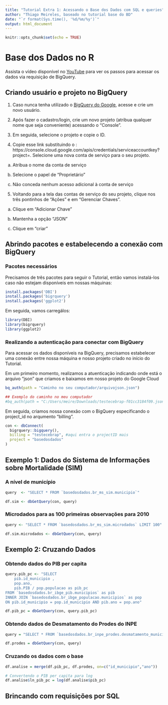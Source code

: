 ```yaml
---
title: "Tutorial Extra 1: Acessando o Base dos Dados com SQL e queries"
author: "Thiago Meireles, baseado no tutorial base do BD"
date: "`r format(Sys.time(), '%d/%m/%y')`"
output: html_document
---
```


```r
knitr::opts_chunk$set(echo = TRUE)
```

# Base dos Dados no R

Assista o vídeo disponível no [YouTube](https://www.youtube.com/watch?v=5_Ir8neyFf4&ab_channel=BasedosDados) para ver os passos para acessar os dados via requisição de BigQuery.

## Criando usuário e projeto no BigQuery

1. Caso nunca tenha utilizado o [BigQuery do Google](https://cloud.google.com/bigquery), acesse e crie um novo usuário.

2. Após fazer o cadastro/login, crie um novo projeto (atribua qualquer nome que seja conveniente) acessando o "Console". 

3. Em seguida, selecione o projeto e copie o ID.

4. Copie esse link substituindo o <project_id>: https://console.cloud.google.com/apis/credentials/serviceaccountkey?project=<project_id>. Selecione uma nova conta de serviço para o seu projeto.

a. Atribua o nome da conta de serviço

b. Selecione o papel de "Proprietário"

c. Não conceda nenhum acesso adicional à conta de serviço

5. Voltando para a tela das contas de serviço do seu projeto, clique nos três pontinhos de "Ações" e em "Gerenciar Chaves".

a. Clique em "Adicionar Chave"

b. Mantenha a opção "JSON"

c. Clique em "criar"

## Abrindo pacotes e estabelecendo a conexão com BigQuery

### Pacotes necessários

Precisamos de três pacotes para seguir o Tutorial, então vamos instalá-los caso não estejam disponíveis em nossas máquinas:

```r
install.packages('DBI')
install.packages('bigrquery')
install.packages('ggplot2')
```

Em seguida, vamos carregálos:

```r
library(DBI)
library(bigrquery)
library(ggplot2)
```

### Realizando a autenticação para conectar com BigQuery

Para acessar os dados disponíveis na BigQuery, precisamos estabelecer uma conexão entre nossa máquina e nosso projeto criado no início do Tutorial.

Em um primeiro momento, realizamos a atuenticação indicando onde está o arquivo "json" que criamos e baixamos em nosso projeto do Google Cloud

```r
bq_auth(path = "Caminho no seu computador/arquivojson.json")

## Exemplo do caminho no meu computador
#bq_auth(path = "C:/Users/meire/Downloads/testecebrap-f01cc3184f09.json")
```

Em seguida, criamos nossa conexão com o BigQuery especificando o project_id no arqumento "billing".

```r
con <- dbConnect(
  bigrquery::bigquery(),
  billing = "testecebrap", #aqui entra o projectID mais 
  project = "basedosdados"
)
```

## Exemplo 1: Dados do Sistema de Informações sobre Mortalidade (SIM)

### A nível de município

```r
query  <- "SELECT * FROM `basedosdados.br_ms_sim.municipio`"

df.sim <- dbGetQuery(con, query)
```

### Microdados para as 100 primeiras observações para 2010

```r
query <- "SELECT * FROM `basedosdados.br_ms_sim.microdados` LIMIT 100"

df.sim.microdados <- dbGetQuery(con, query)
```

## Exemplo 2: Cruzando Dados

### Obtendo dados do PIB per capita

```r
query.pib_pc <- "SELECT 
    pib.id_municipio ,
    pop.ano, 
    pib.PIB / pop.populacao as pib_pc
FROM `basedosdados.br_ibge_pib.municipios` as pib
INNER JOIN `basedosdados.br_ibge_populacao.municipios` as pop
ON pib.id_municipio = pop.id_municipio AND pib.ano = pop.ano"

df.pib_pc = dbGetQuery(con, query.pib_pc)
```

### Obtendo dados de Desmatamento do Prodes do INPE

```r
query = "SELECT * FROM `basedosdados.br_inpe_prodes.desmatamento_municipios`"

df.prodes = dbGetQuery(con, query)
```

### Cruzando os dados com o base

```r
df.analise = merge(df.pib_pc, df.prodes, on=c("id_municipio","ano"))

# Convertendo o PIB per capita para log
df.analise$ln_pib_pc = log(df.analise$pib_pc)
```



## Brincando com requisições por SQL

